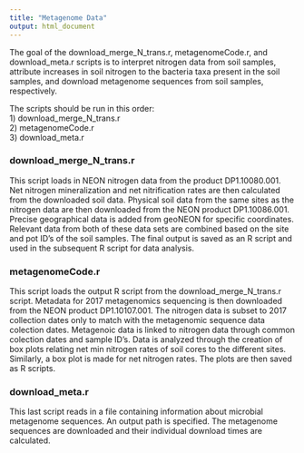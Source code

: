 ```yaml
---
title: "Metagenome Data"
output: html_document
---
```


The goal of the download_merge_N_trans.r, metagenomeCode.r, and download_meta.r scripts is to interpret nitrogen data from soil samples, attribute increases in soil nitrogen to the bacteria taxa present in the soil samples, and download metagenome sequences from soil samples, respectively. 

The scripts should be run in this order:  
1) download_merge_N_trans.r  
2) metagenomeCode.r  
3) download_meta.r  
  
### download_merge_N_trans.r  
  
This script loads in NEON nitrogen data from the product DP1.10080.001. Net nitrogen mineralization and net nitrification rates are then calculated from the downloaded soil data. Physical soil data from the same sites as the nitrogen data are then downloaded from the NEON product DP1.10086.001. Precise geographical data is added from geoNEON for specific coordinates. Relevant data from both of these data sets are combined based on the site and pot ID's of the soil samples. The final output is saved as an R script and used in the subsequent R script for data analysis.  
  
### metagenomeCode.r  
  
This script loads the output R script from the download_merge_N_trans.r script. Metadata for 2017 metagenomics sequencing is then downloaded from the NEON product DP1.10107.001. The nitrogen data is subset to 2017 collection dates only to match with the metagenomic sequence data colection dates. Metagenoic data is linked to nitrogen data through common colection dates and sample ID's. Data is analyzed through the creation of box plots relating net min nitrogen rates of soil cores to the different sites. Similarly, a box plot is made for net nitrogen rates. The plots are then saved as R scripts.   
  
### download_meta.r  
  
This last script reads in a file containing information about microbial metagenome sequences. An output path is specified. The metagenome sequences are downloaded and their individual download times are calculated. 
